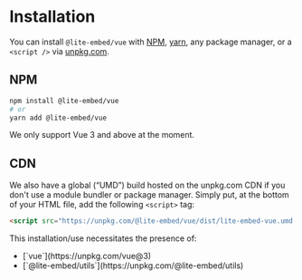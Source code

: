 
# Installation

You can install `@lite-embed/vue` with [NPM](https://www.npmjs.com/@lite-embed/vue), [yarn](https://yarnpkg.com/package/@lite-embed/vue), any package manager, or a `<script />` via [unpkg.com](https://unpkg.com/@lite-embed/vue).

## NPM

```bash
npm install @lite-embed/vue
# or
yarn add @lite-embed/vue
```

<Callout emoji="💡">We only support Vue 3 and above at the moment.</Callout>

## CDN

We also have a global (“UMD”) build hosted on the unpkg.com CDN if you don't use a module bundler or package manager. Simply put, at the bottom of your HTML file, add the following `<script>` tag:

```html
<script src="https://unpkg.com/@lite-embed/vue/dist/lite-embed-vue.umd.js"></script>
```

<Callout emoji="💡">
  This installation/use necessitates the presence of:
  <ul>
    <li>[`vue`](https://unpkg.com/vue@3)</li>
    <li>[`@lite-embed/utils`](https://unpkg.com/@lite-embed/utils)</li>
  </ul>
</Callout>
